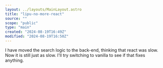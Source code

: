 ```yaml
---
layout: ../layouts/MainLayout.astro
title: "lipu-no-more-react"
source: ""
scope: "public"
type: "main"
created: "2024-08-19T16:49Z"
modified: "2024-08-19T16:50Z"
---
```


I have moved the search logic to the back-end, thinking that react was slow. Now it is still just as slow. I'll try switching to vanilla to see if that fixes anything.